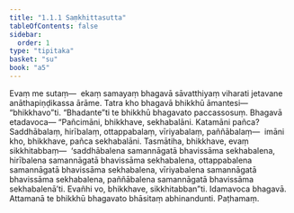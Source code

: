 ```yaml
---
title: "1.1.1 Saṃkhittasutta"
tableOfContents: false
sidebar:
  order: 1
type: "tipitaka"
basket: "su"
book: "a5"
---
```



<DynamicBreadcrumb />

<Division number="1" book="a5" bookNo="16" page="1">

<Paragraph number="2" book="a5">
Evaṃ me sutaṃ—  ekaṃ samayaṃ bhagavā sāvatthiyaṃ viharati jetavane anāthapiṇḍikassa ārāme. Tatra kho bhagavā bhikkhū āmantesi—  “bhikkhavo”ti. “Bhadante”ti te bhikkhū bhagavato paccassosuṃ. Bhagavā etadavoca—
</Paragraph>

<Paragraph number="3" book="a5">
“Pañcimāni, bhikkhave, sekhabalāni. Katamāni pañca? Saddhābalaṃ, hirībalaṃ, ottappabalaṃ, vīriyabalaṃ, paññābalaṃ—  imāni kho, bhikkhave, pañca sekhabalāni.
</Paragraph>

<Paragraph number="4" book="a5">
Tasmātiha, bhikkhave, evaṃ sikkhitabbaṃ—  ‘saddhābalena samannāgatā bhavissāma sekhabalena, hirībalena samannāgatā bhavissāma sekhabalena, ottappabalena samannāgatā bhavissāma sekhabalena, vīriyabalena samannāgatā bhavissāma sekhabalena, paññābalena samannāgatā bhavissāma sekhabalenā’ti. Evañhi vo, bhikkhave, sikkhitabban”ti. Idamavoca bhagavā. Attamanā te bhikkhū bhagavato bhāsitaṃ abhinandunti.

</Paragraph>
</Division>

<Paragraph number="5" type="center" book="a5">
Paṭhamaṃ.
</Paragraph>